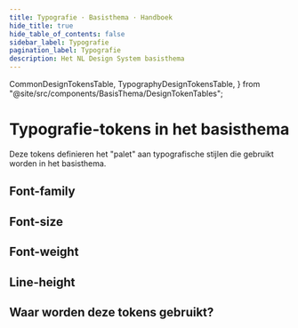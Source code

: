 ```yaml
---
title: Typografie · Basisthema · Handboek
hide_title: true
hide_table_of_contents: false
sidebar_label: Typografie
pagination_label: Typografie
description: Het NL Design System basisthema
---
```


  CommonDesignTokensTable,
  TypographyDesignTokensTable,
} from "@site/src/components/BasisThema/DesignTokenTables";

# Typografie-tokens in het basisthema

<Paragraph lead>
  Deze tokens definieren het "palet" aan typografische stijlen die gebruikt worden in het basisthema.
</Paragraph>

## Font-family

<CommonDesignTokensTable type="typography" item="font-family" />

## Font-size

<CommonDesignTokensTable type="typography" item="font-size" />

## Font-weight

<CommonDesignTokensTable type="typography" item="font-weight" />

## Line-height

<CommonDesignTokensTable type="typography" item="line-height" />

## Waar worden deze tokens gebruikt?

<TokenUses tokenType="typography" />
